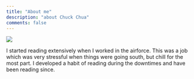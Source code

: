 ```yaml
---
title: "About me"
description: "about Chuck Chua"
comments: false
---
```

![][1]

I started reading extensively when I worked in the airforce. This was a job which was very stressful when things were going south, but chill for the most part. I developed a habit of reading during the downtimes and have been reading since.

[1]: /img/about.png
